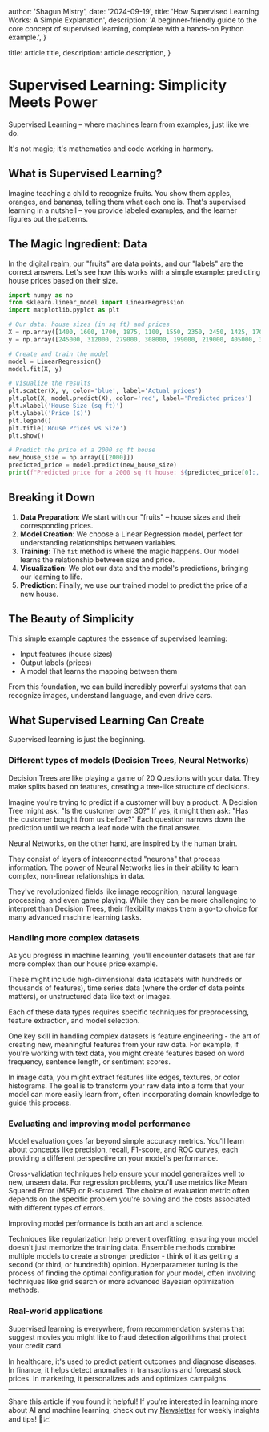 
  author: 'Shagun Mistry',
  date: '2024-09-19',
  title: 'How Supervised Learning Works: A Simple Explanation',
  description:
    'A beginner-friendly guide to the core concept of supervised learning, complete with a hands-on Python example.',
}

  title: article.title,
  description: article.description,
}


# Supervised Learning: Simplicity Meets Power

Supervised Learning – where machines learn from examples, just like we do. 

It's not magic; it's mathematics and code working in harmony.

## What is Supervised Learning?

Imagine teaching a child to recognize fruits. You show them apples, oranges, and bananas, telling them what each one is. That's supervised learning in a nutshell – you provide labeled examples, and the learner figures out the patterns.

## The Magic Ingredient: Data

In the digital realm, our "fruits" are data points, and our "labels" are the correct answers. Let's see how this works with a simple example: predicting house prices based on their size.

```python
import numpy as np
from sklearn.linear_model import LinearRegression
import matplotlib.pyplot as plt

# Our data: house sizes (in sq ft) and prices
X = np.array([1400, 1600, 1700, 1875, 1100, 1550, 2350, 2450, 1425, 1700]).reshape(-1, 1)
y = np.array([245000, 312000, 279000, 308000, 199000, 219000, 405000, 324000, 319000, 255000])

# Create and train the model
model = LinearRegression()
model.fit(X, y)

# Visualize the results
plt.scatter(X, y, color='blue', label='Actual prices')
plt.plot(X, model.predict(X), color='red', label='Predicted prices')
plt.xlabel('House Size (sq ft)')
plt.ylabel('Price ($)')
plt.legend()
plt.title('House Prices vs Size')
plt.show()

# Predict the price of a 2000 sq ft house
new_house_size = np.array([[2000]])
predicted_price = model.predict(new_house_size)
print(f"Predicted price for a 2000 sq ft house: ${predicted_price[0]:,.2f}")
```

## Breaking it Down

1. **Data Preparation**: We start with our "fruits" – house sizes and their corresponding prices.
2. **Model Creation**: We choose a Linear Regression model, perfect for understanding relationships between variables.
3. **Training**: The `fit` method is where the magic happens. Our model learns the relationship between size and price.
4. **Visualization**: We plot our data and the model's predictions, bringing our learning to life.
5. **Prediction**: Finally, we use our trained model to predict the price of a new house.

## The Beauty of Simplicity

This simple example captures the essence of supervised learning:

- Input features (house sizes)
- Output labels (prices)
- A model that learns the mapping between them

From this foundation, we can build incredibly powerful systems that can recognize images, understand language, and even drive cars.

## What Supervised Learning Can Create

Supervised learning is just the beginning.

### Different types of models (Decision Trees, Neural Networks)

Decision Trees are like playing a game of 20 Questions with your data. They make splits based on features, creating a tree-like structure of decisions. 

Imagine you're trying to predict if a customer will buy a product. A Decision Tree might ask: "Is the customer over 30?" If yes, it might then ask: "Has the customer bought from us before?" Each question narrows down the prediction until we reach a leaf node with the final answer.

Neural Networks, on the other hand, are inspired by the human brain. 

They consist of layers of interconnected "neurons" that process information. The power of Neural Networks lies in their ability to learn complex, non-linear relationships in data. 

They've revolutionized fields like image recognition, natural language processing, and even game playing. While they can be more challenging to interpret than Decision Trees, their flexibility makes them a go-to choice for many advanced machine learning tasks.

### Handling more complex datasets

As you progress in machine learning, you'll encounter datasets that are far more complex than our house price example. 

These might include high-dimensional data (datasets with hundreds or thousands of features), time series data (where the order of data points matters), or unstructured data like text or images. 

Each of these data types requires specific techniques for preprocessing, feature extraction, and model selection.

One key skill in handling complex datasets is feature engineering - the art of creating new, meaningful features from your raw data. For example, if you're working with text data, you might create features based on word frequency, sentence length, or sentiment scores. 

In image data, you might extract features like edges, textures, or color histograms. The goal is to transform your raw data into a form that your model can more easily learn from, often incorporating domain knowledge to guide this process.

### Evaluating and improving model performance

Model evaluation goes far beyond simple accuracy metrics. You'll learn about concepts like precision, recall, F1-score, and ROC curves, each providing a different perspective on your model's performance. 

Cross-validation techniques help ensure your model generalizes well to new, unseen data. For regression problems, you'll use metrics like Mean Squared Error (MSE) or R-squared. The choice of evaluation metric often depends on the specific problem you're solving and the costs associated with different types of errors.

Improving model performance is both an art and a science. 

Techniques like regularization help prevent overfitting, ensuring your model doesn't just memorize the training data. Ensemble methods combine multiple models to create a stronger predictor - think of it as getting a second (or third, or hundredth) opinion. Hyperparameter tuning is the process of finding the optimal configuration for your model, often involving techniques like grid search or more advanced Bayesian optimization methods.

### Real-world applications

Supervised learning is everywhere, from recommendation systems that suggest movies you might like to fraud detection algorithms that protect your credit card.

In healthcare, it's used to predict patient outcomes and diagnose diseases. In finance, it helps detect anomalies in transactions and forecast stock prices. In marketing, it personalizes ads and optimizes campaigns.

---

Share this article if you found it helpful!
If you're interested in learning more about AI and machine learning, check out my [Newsletter](https://shaguns-newsletter.beehiiv.com/subscribe) for weekly insights and tips! 🤖📈

